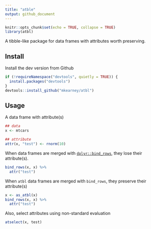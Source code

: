 ```yaml
---
title: "atble"
output: github_document
---
```


```r
knitr::opts_chunk$set(echo = TRUE, collapse = TRUE)
library(atbl)
```

A tibble-like package for data frames with attributes worth preserving.

## Install

Install the dev version from Github

```r
if (!requireNamespace("devtools", quietly = TRUE)) {
  install.packages("devtools")
}
devtools::install_github("mkearney/atbl")
```


## Usage

A data frame with attribute(s)

```r
## data
x <- mtcars

## attribute
attr(x, "test") <- rnorm(10)
```

When data frames are merged with [`dplyr::bind_rows`](https://github.com/tidyverse/dplyr), they lose their attribute(s).

```r
bind_rows(x, x) %>% 
  attr("test")
```

When `atbl` data frames are merged with `bind_rows`, they preserve their attribute(s)

```r
x <- as_atbl(x)
bind_rows(x, x) %>%
  attr("test")
```

Also, select attributes using non-standard evaluation

```r
atselect(x, test)
```


<!--
## Tidy evaluation reading materials

+ [Slides: Tidy Eval Hygienic FEXPRS](https://www.r-project.org/dsc/2017/slides/tidyeval-hygienic-fexprs.pdf)
+ [Thesis](https://web.wpi.edu/Pubs/ETD/Available/etd-090110-124904/unrestricted/jshutt.pdf)
+ [Blog post](http://www.onceupondata.com/2017/08/12/my-first-steps-into-the-world-of-tidyeval/)

-->
